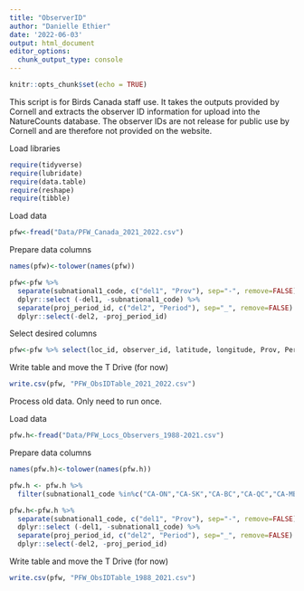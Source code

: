 ```yaml
---
title: "ObserverID"
author: "Danielle Ethier"
date: '2022-06-03'
output: html_document
editor_options: 
  chunk_output_type: console
---
```


```r
knitr::opts_chunk$set(echo = TRUE)
```

This script is for Birds Canada staff use. It takes the outputs provided by Cornell and extracts the observer ID information for upload into the NatureCounts database. The observer IDs are not release for public use by Cornell and are therefore not provided on the website. 

Load libraries

```r

require(tidyverse)
require(lubridate)
require(data.table)
require(reshape)
require(tibble)

```

Load data

```r

pfw<-fread("Data/PFW_Canada_2021_2022.csv")

```

Prepare data columns

```r

names(pfw)<-tolower(names(pfw))

pfw<-pfw %>% 
  separate(subnational1_code, c("del1", "Prov"), sep="-", remove=FALSE) %>% 
  dplyr::select (-del1, -subnational1_code) %>% 
  separate(proj_period_id, c("del2", "Period"), sep="_", remove=FALSE) %>%
  dplyr::select(-del2, -proj_period_id)

```

Select desired columns

```r

pfw<-pfw %>% select(loc_id, observer_id, latitude, longitude, Prov, Period, housing_density) %>% distinct()

```

Write table and move the T Drive (for now) 

```r

write.csv(pfw, "PFW_ObsIDTable_2021_2022.csv")

```

Process old data. Only need to run once. 

Load data

```r

pfw.h<-fread("Data/PFW_Locs_Observers_1988-2021.csv")

```

Prepare data columns

```r

names(pfw.h)<-tolower(names(pfw.h))

pfw.h <- pfw.h %>% 
  filter(subnational1_code %in%c("CA-ON","CA-SK","CA-BC","CA-QC","CA-MB","CA-AB","CA-NB","CA-NS","CA-NL","CA-PE","CA-YT","CA-NT")) 

pfw.h<-pfw.h %>% 
  separate(subnational1_code, c("del1", "Prov"), sep="-", remove=FALSE) %>% 
  dplyr::select (-del1, -subnational1_code) %>% 
  separate(proj_period_id, c("del2", "Period"), sep="_", remove=FALSE) %>%
  dplyr::select(-del2, -proj_period_id)

```

Write table and move the T Drive (for now) 

```r

write.csv(pfw, "PFW_ObsIDTable_1988_2021.csv")

```


